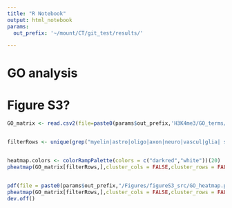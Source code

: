 ```yaml
---
title: "R Notebook"
output: html_notebook
params:
  out_prefix: '~/mount/CT/git_test/results/'  

---
```







# GO analysis
# Figure S3? 

```r
GO_matrix <- read.csv2(file=paste0(params$out_prefix,'H3K4me3/GO_terms/GO_matrix_markers.csv'),row.names = 1,stringsAsFactors = FALSE)


filterRows <- unique(grep("myelin|astro|oligo|axon|neuro|vascul|glia| stem",rownames(GO_matrix)))


heatmap.colors <- colorRampPalette(colors = c("darkred","white"))(20)
pheatmap(GO_matrix[filterRows,],cluster_cols = FALSE,cluster_rows = FALSE,color =heatmap.colors)


pdf(file = paste0(params$out_prefix,"/Figures/figureS3_src/GO_heatmap.pdf"),width=10,height=14)
pheatmap(GO_matrix[filterRows,],cluster_cols = FALSE,cluster_rows = FALSE,color =heatmap.colors)
dev.off()
```